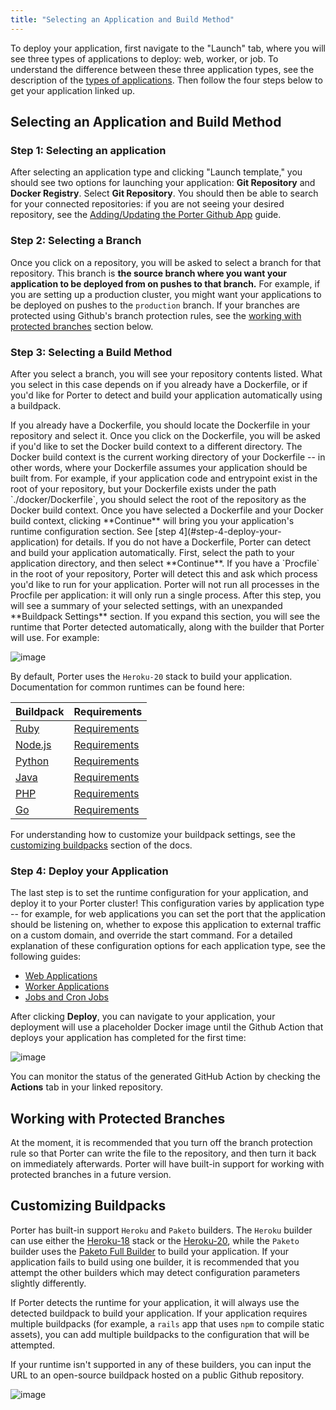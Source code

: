```yaml
---
title: "Selecting an Application and Build Method"
---
```


To deploy your application, first navigate to the "Launch" tab, where you will see three types of applications to deploy: web, worker, or job. To understand the difference between these three application types, see the description of the [types of applications](/standard/deploying-applications/overview#types-of-applications). Then follow the four steps below to get your application linked up.

## Selecting an Application and Build Method[](#selecting-an-application-and-build-method "Direct link to heading")

### Step 1: Selecting an application[](#step-1-selecting-an-application "Direct link to heading")

After selecting an application type and clicking "Launch template," you should see two options for launching your application: **Git Repository** and **Docker Registry**. Select **Git Repository**. You should then be able to search for your connected repositories: if you are not seeing your desired repository, see the [Adding/Updating the Porter Github App](/standard/deploying-applications/deploying-from-github/adding-updating-gh-app) guide.

### Step 2: Selecting a Branch[](#step-2-selecting-a-branch "Direct link to heading")

Once you click on a repository, you will be asked to select a branch for that repository. This branch is **the source branch where you want your application to be deployed from on pushes to that branch.** For example, if you are setting up a production cluster, you might want your applications to be deployed on pushes to the `production` branch. If your branches are protected using Github's branch protection rules, see the [working with protected branches](#working-with-protected-branches) section below.

### Step 3: Selecting a Build Method[](#step-3-selecting-a-build-method "Direct link to heading")

After you select a branch, you will see your repository contents listed. What you select in this case depends on if you already have a Dockerfile, or if you'd like for Porter to detect and build your application automatically using a buildpack.

<Tabs>
<Tab title="Dockerfile">
If you already have a Dockerfile, you should locate the Dockerfile in your repository and select it. Once you click on the Dockerfile, you will be asked if you'd like to set the Docker build context to a different directory.
<Card title="Docker Build Context">
The Docker build context is the current working directory of your Dockerfile -- in other words, where your Dockerfile assumes your application should be built from. For example, if your application code and entrypoint exist in the root of your repository, but your Dockerfile exists under the path `./docker/Dockerfile`, you should select the root of the repository as the Docker build context.
</Card>
Once you have selected a Dockerfile and your Docker build context, clicking **Continue** will bring you your application's runtime configuration section. See [step 4](#step-4-deploy-your-application) for details.
</Tab>
<Tab title="Buildpack">
If you do not have a Dockerfile, Porter can detect and build your application automatically. First, select the path to your application directory, and then select **Continue**.
<Card title="Procfile Support">
If you have a `Procfile` in the root of your repository, Porter will detect this and ask which process you'd like to run for your application. Porter will not run all processes in the Procfile per application: it will only run a single process.
</Card>
After this step, you will see a summary of your selected settings, with an unexpanded **Buildpack Settings** section. If you expand this section, you will see the runtime that Porter detected automatically, along with the builder that Porter will use. For example:

![image](https://imagedelivery.net/l4LYM_vOYKe7O1NCT_Nc_g/1fe0f6bf-a38c-4335-2062-9850c023cc00/large)

By default, Porter uses the `Heroku-20` stack to build your application. Documentation for common runtimes can be found here:

| Buildpack                                                                        | Requirements                                                         |
| -------------------------------------------------------------------------------- | -------------------------------------------------------------------- |
| [Ruby](https://elements.heroku.com/buildpacks/heroku/heroku-buildpack-ruby)      | [Requirements](https://devcenter.heroku.com/articles/ruby-support)   |
| [Node.js](https://elements.heroku.com/buildpacks/heroku/heroku-buildpack-nodejs) | [Requirements](https://devcenter.heroku.com/articles/nodejs-support) |
| [Python](https://elements.heroku.com/buildpacks/heroku/heroku-buildpack-python)  | [Requirements](https://devcenter.heroku.com/articles/python-support) |
| [Java](https://elements.heroku.com/buildpacks/heroku/heroku-buildpack-java)      | [Requirements](https://devcenter.heroku.com/articles/java-support)   |
| [PHP](https://elements.heroku.com/buildpacks/heroku/heroku-buildpack-php)        | [Requirements](https://devcenter.heroku.com/articles/php-support)    |
| [Go](https://elements.heroku.com/buildpacks/heroku/heroku-buildpack-go)          | [Requirements](https://devcenter.heroku.com/articles/go-support)     |

For understanding how to customize your buildpack settings, see the [customizing buildpacks](#customizing-buildpacks) section of the docs.

</Tab>
</Tabs>

### Step 4: Deploy your Application[](#step-4-deploy-your-application "Direct link to heading")

The last step is to set the runtime configuration for your application, and deploy it to your Porter cluster! This configuration varies by application type -- for example, for web applications you can set the port that the application should be listening on, whether to expose this application to external traffic on a custom domain, and override the start command. For a detailed explanation of these configuration options for each application type, see the following guides:

* [Web Applications](/standard/deploying-applications/runtime-configuration-options/web-applications)
* [Worker Applications](/standard/deploying-applications/runtime-configuration-options/worker-applications)
* [Jobs and Cron Jobs](/standard/running-jobs/overview)

After clicking **Deploy**, you can navigate to your application, your deployment will use a placeholder Docker image until the Github Action that deploys your application has completed for the first time:

![image](https://imagedelivery.net/l4LYM_vOYKe7O1NCT_Nc_g/4fba0ab7-bb80-4b82-452f-818909a79d00/large)

You can monitor the status of the generated GitHub Action by checking the **Actions** tab in your linked repository.

## Working with Protected Branches[](#working-with-protected-branches "Direct link to heading")

At the moment, it is recommended that you turn off the branch protection rule so that Porter can write the file to the repository, and then turn it back on immediately afterwards. Porter will have built-in support for working with protected branches in a future version.

## Customizing Buildpacks[](#customizing-buildpacks "Direct link to heading")

Porter has built-in support `Heroku` and `Paketo` builders. The `Heroku` builder can use either the [Heroku-18](https://devcenter.heroku.com/articles/heroku-18-stack) stack or the [Heroku-20](https://devcenter.heroku.com/articles/heroku-20-stack), while the `Paketo` builder uses the [Paketo Full Builder](https://paketo.io/docs/concepts/builders/#full) to build your application. If your application fails to build using one builder, it is recommended that you attempt the other builders which may detect configuration parameters slightly differently.

If Porter detects the runtime for your application, it will always use the detected buildpack to build your application. If your application requires multiple buildpacks (for example, a `rails` app that uses `npm` to compile static assets), you can add multiple buildpacks to the configuration that will be attempted.

If your runtime isn't supported in any of these builders, you can input the URL to an open-source buildpack hosted on a public Github repository.

![image](https://imagedelivery.net/l4LYM_vOYKe7O1NCT_Nc_g/5435c6ce-4dd1-4c41-3b07-931373df7a00/large)